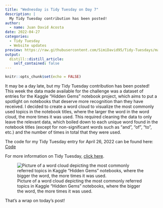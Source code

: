 ```yaml
---
title: "Wednesday is Tidy Tuesday on Day 7"
description: |
  My Tidy Tuesday contribution has been posted!
author:
  - name: Juan David Acosta
date: 2022-04-27
categories:
  - Tidy Tuesday
  - Website updates
preview: https://raw.githubusercontent.com/SimiDavid95/Tidy-Tuesdays/main/2022/Week-17/tidy_tuesday_april_26_2022.jpeg
output:
  distill::distill_article:
    self_contained: false
---
```



```r
knitr::opts_chunk$set(echo = FALSE)
```

It may be a day late, but my Tidy Tuesday contribution has been posted! This week the data made available for the challenge was a dataset of entries for the Kaggle "Hidden Gems" notebook project, which aims to put a spotlight on notebooks that deserve more recognition than they have received. I decided to create a word cloud to visualize the most commonly used topics in the notebook titles, where the larger the word in the word cloud, the more times it was used. This required cleaning the data to only leave the relevant data, which boiled down to each unique word found in the notebook titles (except for non-significant words such as "and", "of", "to", etc.) and the number of times in total that they were used.

The code for my Tidy Tuesday entry for April 26, 2022 can be found here: [Code](https://github.com/SimiDavid95/Tidy-Tuesdays/blob/main/2022/Week-17/Tidy%20Tuesday%20April%2026%202022.R)

For more information on Tidy Tuesday, [click here](https://github.com/rfordatascience/tidytuesday).

![Picture of a word cloud depicting the most commonly referred topics in Kaggle "Hidden Gems" notebooks, where the bigger the word, the more times it was used.](https://raw.githubusercontent.com/SimiDavid95/Tidy-Tuesdays/main/2022/Week-17/tidy_tuesday_april_26_2022.jpeg)

That's a wrap on today's post!
